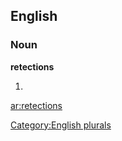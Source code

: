==English==

===Noun===
'''retections'''

# {{plural of|[[retection]]}}

[[Category:English plurals]]

[[ar:retections]]